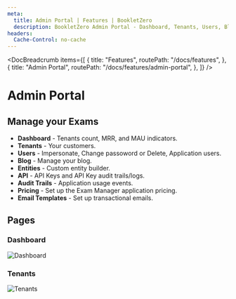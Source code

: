 ```yaml
---
meta:
  title: Admin Portal | Features | BookletZero
  description: BookletZero Admin Portal - Dashboard, Tenants, Users, Blogging, Custom Entities, API Keys and Logs, Audit trails, Pricing plans and Email templates.
headers:
  Cache-Control: no-cache
---
```



<DocBreadcrumb
  items={[
    {
      title: "Features",
      routePath: "/docs/features",
    },
    {
      title: "Admin Portal",
      routePath: "/docs/features/admin-portal",
    },
  ]}
/>

# Admin Portal

## Manage your Exams

- **Dashboard** - Tenants count, MRR, and MAU indicators.
- **Tenants** - Your customers.
- **Users** - Impersonate, Change passoword or Delete, Application users.
- **Blog** - Manage your blog.
- **Entities** - Custom entity builder.
- **API** - API Keys and API Key audit trails/logs.
- **Audit Trails** - Application usage events.
- **Pricing** - Set up the Exam Manager application pricing.
- **Email Templates** - Set up transactional emails.

## Pages

### Dashboard

<img
  class="bg-gray-100 border-gray-500 border-2 border-dashed rounded-lg object-cover h-95"
  src="https://bookletzero.com/features/admin-portal/dashboard.png"
  alt="Dashboard"
/>

### Tenants

<img
  class="bg-gray-100 border-gray-500 border-2 border-dashed rounded-lg object-cover h-95"
  src="https://bookletzero.cmo/features/admin-portal/tenants.png"
  alt="Tenants"
/>
